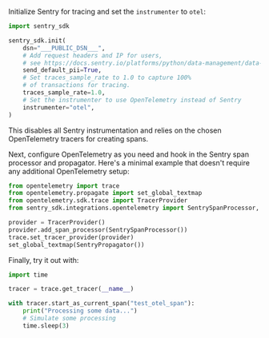 Initialize Sentry for tracing and set the `instrumenter` to `otel`:


```python
import sentry_sdk

sentry_sdk.init(
    dsn="___PUBLIC_DSN___",
    # Add request headers and IP for users,
    # see https://docs.sentry.io/platforms/python/data-management/data-collected/ for more info
    send_default_pii=True,
    # Set traces_sample_rate to 1.0 to capture 100%
    # of transactions for tracing.
    traces_sample_rate=1.0,
    # Set the instrumenter to use OpenTelemetry instead of Sentry
    instrumenter="otel",
)
```

This disables all Sentry instrumentation and relies on the chosen OpenTelemetry tracers for creating spans.

Next, configure OpenTelemetry as you need and hook in the Sentry span processor and propagator. Here's a minimal example that doesn't require any additional OpenTelemetry setup:

```python
from opentelemetry import trace
from opentelemetry.propagate import set_global_textmap
from opentelemetry.sdk.trace import TracerProvider
from sentry_sdk.integrations.opentelemetry import SentrySpanProcessor, SentryPropagator

provider = TracerProvider()
provider.add_span_processor(SentrySpanProcessor())
trace.set_tracer_provider(provider)
set_global_textmap(SentryPropagator())
```

Finally, try it out with:

```python
import time

tracer = trace.get_tracer(__name__)

with tracer.start_as_current_span("test_otel_span"):
    print("Processing some data...")
    # Simulate some processing
    time.sleep(3)
```
